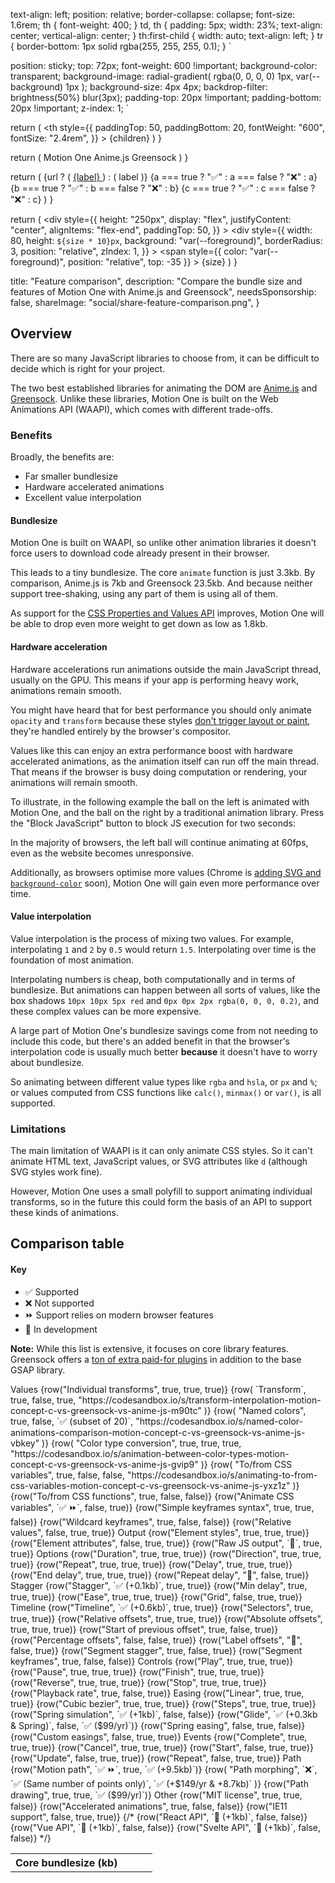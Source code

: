 
  text-align: left;
  position: relative;
  border-collapse: collapse;
  font-size: 1.6rem;
  th {
    font-weight: 400;
  }
  td,
  th {
    padding: 5px;
    width: 23%;
    text-align: center;
    vertical-align: center;
  }
  th:first-child {
    width: auto;
    text-align: left;
  }
  tr {
    border-bottom: 1px solid rgba(255, 255, 255, 0.1);
  }
`

  position: sticky;
  top: 72px;
  font-weight: 600 !important;
  background-color: transparent;
  background-image: radial-gradient(
    rgba(0, 0, 0, 0) 1px,
    var(--background) 1px
  );
  background-size: 4px 4px;
  backdrop-filter: brightness(50%) blur(3px);
  padding-top: 20px !important;
  padding-bottom: 20px !important;
  z-index: 1;
`

  return (
    <thead>
      <th
        style={{
          paddingTop: 50,
          paddingBottom: 20,
          fontWeight: "600",
          fontSize: "2.4rem",
        }}
      >
        {children}
      </th>
    </thead>
  )
}

  return (
    <thead>
      <tr>
        <TableHeader></TableHeader>
        <TableHeader scope="col">Motion One</TableHeader>
        <TableHeader scope="col">Anime.js</TableHeader>
        <TableHeader scope="col">Greensock</TableHeader>
      </tr>
    </thead>
  )
}

  return (
    <tr>
      <th scope="row">
        {url ? (
          <a href={url} target="_blank">
            {label}
          </a>
        ) : (
          label
        )}
      </th>
      <td>{a === true ? "✅" : a === false ? "❌" : a}</td>
      <td>{b === true ? "✅" : b === false ? "❌" : b}</td>
      <td>{c === true ? "✅" : c === false ? "❌" : c}</td>
    </tr>
  )
}

  return (
    <div
      style={{
        height: "250px",
        display: "flex",
        justifyContent: "center",
        alignItems: "flex-end",
        paddingTop: 50,
      }}
    >
      <div
        style={{
          width: 80,
          height: `${size * 10}px`,
          background: "var(--foreground)",
          borderRadius: 3,
          position: "relative",
          zIndex: 1,
        }}
      >
        <span
          style={{ color: "var(--foreground)", position: "relative", top: -35 }}
        >
          {size}
        </span>
      </div>
    </div>
  )
}

  title: "Feature comparison",
  description:
    "Compare the bundle size and features of Motion One with Anime.js and Greensock",
  needsSponsorship: false,
  shareImage: "social/share-feature-comparison.png",
}

## Overview

There are so many JavaScript libraries to choose from, it can be difficult to decide which is right for your project.

The two best established libraries for animating the DOM are [Anime.js](https://animejs.com/) and [Greensock](https://greensock.com/gsap/). Unlike these libraries, Motion One is built on the Web Animations API (WAAPI), which comes with different trade-offs.

### Benefits

Broadly, the benefits are:

- Far smaller bundlesize
- Hardware accelerated animations
- Excellent value interpolation

#### Bundlesize

Motion One is built on WAAPI, so unlike other animation libraries it doesn't force users to download code already present in their browser.

This leads to a tiny bundlesize. The core `animate` function is just 3.3kb. By comparison, Anime.js is 7kb and Greensock 23.5kb. And because neither support tree-shaking, using any part of them is using all of them.

As support for the [CSS Properties and Values API](https://developer.mozilla.org/en-US/docs/Web/API/CSS_Properties_and_Values_API) improves, Motion One will be able to drop even more weight to get down as low as 1.8kb.

#### Hardware acceleration

Hardware accelerations run animations outside the main JavaScript thread, usually on the GPU. This means if your app is performing heavy work, animations remain smooth.

You might have heard that for best performance you should only animate `opacity` and `transform` because these styles [don't trigger layout or paint](https://developers.google.com/web/fundamentals/performance/rendering/avoid-large-complex-layouts-and-layout-thrashing), they're handled entirely by the browser's compositor.

Values like this can enjoy an extra performance boost with hardware accelerated animations, as the animation itself can run off the main thread. That means if the browser is busy doing computation or rendering, your animations will remain smooth.

To illustrate, in the following example the ball on the left is animated with Motion One, and the ball on the right by a traditional animation library. Press the "Block JavaScript" button to block JS execution for two seconds:

<JankExample />

In the majority of browsers, the left ball will continue animating at 60fps, even as the website becomes unresponsive.

Additionally, as browsers optimise more values (Chrome is [adding SVG and `background-color`](https://developer.chrome.com/blog/renderingng/) soon), Motion One will gain even more performance over time.

#### Value interpolation

Value interpolation is the process of mixing two values. For example, interpolating `1` and `2` by `0.5` would return `1.5`. Interpolating over time is the foundation of most animation.

Interpolating numbers is cheap, both computationally and in terms of bundlesize. But animations can happen between all sorts of values, like the box shadows `10px 10px 5px red` and `0px 0px 2px rgba(0, 0, 0, 0.2)`, and these complex values can be more expensive.

A large part of Motion One's bundlesize savings come from not needing to include this code, but there's an added benefit in that the browser's interpolation code is usually much better **because** it doesn't have to worry about bundlesize.

So animating between different value types like `rgba` and `hsla`, or `px` and `%`; or values computed from CSS functions like `calc()`, `minmax()` or `var()`, is all supported.

### Limitations

The main limitation of WAAPI is it can only animate CSS styles. So it can't animate HTML text, JavaScript values, or SVG attributes like `d` (although SVG styles work fine).

However, Motion One uses a small polyfill to support animating individual transforms, so in the future this could form the basis of an API to support these kinds of animations.

## Comparison table

#### Key

- ✅ Supported
- ❌ Not supported
- ⏩ Support relies on modern browser features
- 🚧 In development

**Note:** While this list is extensive, it focuses on core library features. Greensock offers a [ton of extra paid-for plugins](https://greensock.com/gsap-plugins/) in addition to the base GSAP library.

<Table>
  <ColumnHeaders />
  <tbody>
    <tr>
      <th scope="row" style={{ verticalAlign: "bottom" }}>
        Core bundlesize (kb)
      </th>
      <td>
        <Bar size={3.3} />
      </td>
      <td>
        <Bar size={7} />
      </td>
      <td>
        <Bar size={23.5} />
      </td>
    </tr>
    <Subheader>Values</Subheader>
    {row("Individual transforms", true, true, true)}
    {row(
      `Transform`,
      true,
      false,
      true,
      "https://codesandbox.io/s/transform-interpolation-motion-concept-c-vs-greensock-vs-anime-js-m90tc"
    )}
    {row(
      "Named colors",
      true,
      false,
      `✅ (subset of 20)`,
      "https://codesandbox.io/s/named-color-animations-comparison-motion-concept-c-vs-greensock-vs-anime-js-vbkey"
    )}
    {row(
      "Color type conversion",
      true,
      true,
      true,
      "https://codesandbox.io/s/animation-between-color-types-motion-concept-c-vs-greensock-vs-anime-js-gvip9"
    )}
    {row(
      "To/from CSS variables",
      true,
      false,
      false,
      "https://codesandbox.io/s/animating-to-from-css-variables-motion-concept-c-vs-greensock-vs-anime-js-yxz1z"
    )}
    {row("To/from CSS functions", true, false, false)}
    {row("Animate CSS variables", `✅ ⏩`, false, true)}
    {row("Simple keyframes syntax", true, true, false)}
    {row("Wildcard keyframes", true, false, false)}
    {row("Relative values", false, true, true)}
    <Subheader>Output</Subheader>
    {row("Element styles", true, true, true)}
    {row("Element attributes", false, true, true)}
    {row("Raw JS output", `🚧`, true, true)}
    <Subheader>Options</Subheader>
    {row("Duration", true, true, true)}
    {row("Direction", true, true, true)}
    {row("Repeat", true, true, true)}
    {row("Delay", true, true, true)}
    {row("End delay", true, true, true)}
    {row("Repeat delay", "🚧", false, true)}
    <Subheader>Stagger</Subheader>
    {row("Stagger", `✅ (+0.1kb)`, true, true)}
    {row("Min delay", true, true, true)}
    {row("Ease", true, true, true)}
    {row("Grid", false, true, true)}
    <Subheader>Timeline</Subheader>
    {row("Timeline", `✅ (+0.6kb)`, true, true)}
    {row("Selectors", true, true, true)}
    {row("Relative offsets", true, true, true)}
    {row("Absolute offsets", true, true, true)}
    {row("Start of previous offset", true, false, true)}
    {row("Percentage offsets", false, false, true)}
    {row("Label offsets", "🚧", false, true)}
    {row("Segment stagger", true, false, true)}
    {row("Segment keyframes", true, false, false)}
    <Subheader>Controls</Subheader>
    {row("Play", true, true, true)}
    {row("Pause", true, true, true)}
    {row("Finish", true, true, true)}
    {row("Reverse", true, true, true)}
    {row("Stop", true, true, true)}
    {row("Playback rate", true, false, true)}
    <Subheader>Easing</Subheader>
    {row("Linear", true, true, true)}
    {row("Cubic bezier", true, true, true)}
    {row("Steps", true, true, true)}
    {row("Spring simulation", `✅ (+1kb)`, false, false)}
    {row("Glide", `✅ (+0.3kb & Spring)`, false, `✅ ($99/yr)`)}
    {row("Spring easing", false, true, false)}
    {row("Custom easings", false, true, true)}
    <Subheader>Events</Subheader>
    {row("Complete", true, true, true)}
    {row("Cancel", true, true, true)}
    {row("Start", false, true, true)}
    {row("Update", false, true, true)}
    {row("Repeat", false, true, true)}
    <Subheader>Path</Subheader>
    {row("Motion path", `✅ ⏩`, true, `✅ (+9.5kb)`)}
    {row(
      "Path morphing",
      `❌`,
      `✅ (Same number of points only)`,
      `✅ (+$149/yr & +8.7kb)`
    )}
    {row("Path drawing", true, true, `✅ ($99/yr)`)}
    <Subheader>Other</Subheader>
    {row("MIT license", true, true, false)}
    {row("Accelerated animations", true, false, false)}
    {row("IE11 support", false, true, true)}
    {/* {row("React API", `🚧 (+1kb)`, false, false)}
    {row("Vue API", `🚧 (+1kb)`, false, false)}
    {row("Svelte API", `🚧 (+1kb)`, false, false)} */}
  </tbody>
</Table>
